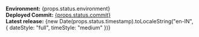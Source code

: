 **Environment:** {props.status.environment}  
**Deployed Commit:** [{props.status.commit}](https://github.com/Clubs-Council-IIITH/services/commit/{props.status.commit})  
**Latest release:** {new Date(props.status.timestamp).toLocaleString("en-IN", { dateStyle: "full", timeStyle: "medium" })}
